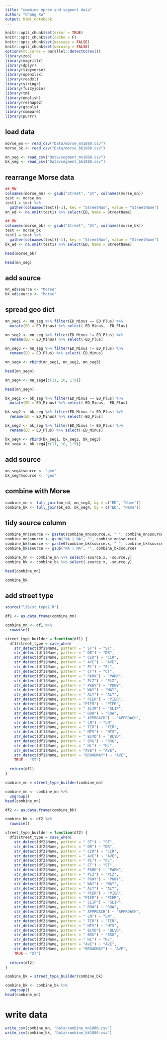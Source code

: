 ```yaml
---
title: "combine mprse and segment data"
author: "Chang Xu"
output: html_notebook
---
```


```r
knitr::opts_chunk$set(error = TRUE)
knitr::opts_chunk$set(cache = F)
knitr::opts_chunk$set(message = FALSE)
knitr::opts_chunk$set(warning = FALSE)
options(mc.cores = parallel::detectCores())
library(zoo)
library(magrittr)
library(dplyr)
library(tidyverse)
library(openxlsx)
library(readxl)
library(stringr)
library(fuzzyjoin)
library(tm)
library(english)
library(reshape2)
library(gtools)
library(compare)
library(purrr)
```

## load data

```r
morse_mn <- read_csv("Data/morse_mn1880.csv")
morse_bk <- read_csv("Data/morse_bk1880.csv")
```
```r
mn_seg <- read_csv("Data/segment_mn1880.csv")
bk_seg <- read_csv("Data/segment_bk1880.csv")
```

## rearrange Morse data
```r
## MN
colnames(morse_mn) <- gsub("Street", "St", colnames(morse_mn))
test <- morse_mn
test1 = test %>%
  gather(colnames(test)[-1], key = "StreetNum", value = "StreetName") 
mn_ed <- na.omit(test1) %>% select(ED, Name = StreetName)
```

```r
## BK
colnames(morse_bk) <- gsub("Street", "St", colnames(morse_bk))
test <- morse_bk
test1 = test %>%
  gather(colnames(test)[-1], key = "StreetNum", value = "StreetName") 
bk_ed <- na.omit(test1) %>% select(ED, Name = StreetName)
```

```r
head(morse_bk)
```
```r
head(mn_seg)
```
## add source
```r
mn_ed$source <- "Morse"
bk_ed$source <- "Morse"
```

## spread geo dict

```r
mn_seg1 <- mn_seg %>% filter(ED_Minus == ED_Plus) %>% 
  mutate(ED = ED_Minus) %>% select(-ED_Minus, -ED_Plus)
```
```r
mn_seg2 <- mn_seg %>% filter(ED_Minus != ED_Plus) %>% 
  rename(ED = ED_Minus) %>% select(-ED_Plus)
```
```r
mn_seg3 <- mn_seg %>% filter(ED_Minus != ED_Plus) %>% 
  rename(ED = ED_Plus) %>% select(-ED_Minus)
```

```r
mn_seg4 <- rbind(mn_seg1, mn_seg2, mn_seg3)
```
```r
head(mn_seg4)
```
```r
mn_seg4 <- mn_seg4[c(11, 10, 1:9)]
```


```r
head(mn_seg4)
```


```r
bk_seg1 <- bk_seg %>% filter(ED_Minus == ED_Plus) %>% 
  mutate(ED = ED_Minus) %>% select(-ED_Minus, -ED_Plus)
```
```r
bk_seg2 <- bk_seg %>% filter(ED_Minus != ED_Plus) %>% 
  rename(ED = ED_Minus) %>% select(-ED_Plus)
```
```r
bk_seg3 <- bk_seg %>% filter(ED_Minus != ED_Plus) %>% 
  rename(ED = ED_Plus) %>% select(-ED_Minus)
```

```r
bk_seg4 <- rbind(bk_seg1, bk_seg2, bk_seg3)
bk_seg4 <- bk_seg4[c(11, 10, 1:9)]
```

## add source
```r
mn_seg4$source <- "geo"
bk_seg4$source <- "geo"
```

## combine with Morse
```r
combine_mn <- full_join(mn_ed, mn_seg4, by = c("ED", "Name"))
combine_bk <- full_join(bk_ed, bk_seg4, by = c("ED", "Name"))
```

## tidy source column
```r
combine_mn$source <- paste0(combine_mn$source.x, " ", combine_mn$source.y)
combine_mn$source <- gsub("NA | NA", "", combine_mn$source)
combine_bk$source <- paste0(combine_bk$source.x, " ", combine_bk$source.y)
combine_bk$source <- gsub("NA | NA", "", combine_bk$source)
```

```r
combine_mn <- combine_mn %>% select(-source.x, -source.y)
combine_bk <- combine_bk %>% select(-source.x, -source.y)
```

```r
head(combine_mn)
```
```r
combine_bk
```


## add street type
```r
source("lib/st_type2.R")
```

```r
df1 <- as.data.frame(combine_mn) 

```

```r
combine_mn <- df1 %>% 
  rowwise()

street_type_builder = function(df1) {
  df1$street_type = case_when(
    str_detect(df1$Name, pattern = " ST") ~ "ST",
    str_detect(df1$Name, pattern = " DR") ~ "DR",
    str_detect(df1$Name, pattern = " CIR") ~ "CIR",
    str_detect(df1$Name, pattern = " AVE") ~ "AVE",
    str_detect(df1$Name, pattern = " PL") ~ "PL",
    str_detect(df1$Name, pattern = " CT") ~ "CT",
    str_detect(df1$Name, pattern = " PARK") ~ "PARK",
    str_detect(df1$Name, pattern = " PLZ") ~ "PLZ",
    str_detect(df1$Name, pattern = " PKWY") ~ "PKWY",
    str_detect(df1$Name, pattern = " WAY") ~ "WAY",
    str_detect(df1$Name, pattern = " ALY") ~ "ALY",
    str_detect(df1$Name, pattern = " PIER") ~ "PIER",
    str_detect(df1$Name, pattern = "PIER") ~ "PIER",
    str_detect(df1$Name, pattern = " SLIP") ~ "SLIP",
    str_detect(df1$Name, pattern = " ROW") ~ "ROW",
    str_detect(df1$Name, pattern = " APPROACH") ~ "APPROACH",
    str_detect(df1$Name, pattern = " LN") ~ "LN",
    str_detect(df1$Name, pattern = " TER") ~ "TER",
    str_detect(df1$Name, pattern = " HTS") ~ "HTS",
    str_detect(df1$Name, pattern = " BLVD") ~ "BLVD",
    str_detect(df1$Name, pattern = " BRG") ~ "BRG",
    str_detect(df1$Name, pattern = " HL") ~ "HL",
    str_detect(df1$Name, pattern = "AVE") ~ "AVE",
    str_detect(df1$Name, pattern = "BROADWAY") ~ "AVE",
    TRUE ~ "ST")
  
  return(df1)
}

combine_mn = street_type_builder(combine_mn)

```

```r
combine_mn <- combine_mn %>%
  ungroup()
head(combine_mn)
```


```r
df2 <- as.data.frame(combine_bk) 
```

```r
combine_bk <- df2 %>% 
  rowwise()

street_type_builder = function(df2) {
  df2$street_type = case_when(
    str_detect(df2$Name, pattern = " ST") ~ "ST",
    str_detect(df2$Name, pattern = " DR") ~ "DR",
    str_detect(df2$Name, pattern = " CIR") ~ "CIR",
    str_detect(df2$Name, pattern = " AVE") ~ "AVE",
    str_detect(df2$Name, pattern = " PL") ~ "PL",
    str_detect(df2$Name, pattern = " CT") ~ "CT",
    str_detect(df2$Name, pattern = " PARK") ~ "PARK",
    str_detect(df2$Name, pattern = " PLZ") ~ "PLZ",
    str_detect(df2$Name, pattern = " PKWY") ~ "PKWY",
    str_detect(df2$Name, pattern = " WAY") ~ "WAY",
    str_detect(df2$Name, pattern = " ALY") ~ "ALY",
    str_detect(df2$Name, pattern = " PIER") ~ "PIER",
    str_detect(df2$Name, pattern = "PIER") ~ "PIER",
    str_detect(df2$Name, pattern = " SLIP") ~ "SLIP",
    str_detect(df2$Name, pattern = " ROW") ~ "ROW",
    str_detect(df2$Name, pattern = " APPROACH") ~ "APPROACH",
    str_detect(df2$Name, pattern = " LN") ~ "LN",
    str_detect(df2$Name, pattern = " TER") ~ "TER",
    str_detect(df2$Name, pattern = " HTS") ~ "HTS",
    str_detect(df2$Name, pattern = " BLVD") ~ "BLVD",
    str_detect(df2$Name, pattern = " BRG") ~ "BRG",
    str_detect(df2$Name, pattern = " HL") ~ "HL",
    str_detect(df2$Name, pattern = "AVE") ~ "AVE",
    str_detect(df2$Name, pattern = "BROADWAY") ~ "AVE",
    TRUE ~ "ST")
  
  return(df2)
}

combine_bk = street_type_builder(combine_bk)
```

```r
combine_bk <- combine_bk %>%
  ungroup()
head(combine_mn)
```



# write data
```r
write_csv(combine_mn, "Data/combine_mn1880.csv")
write_csv(combine_bk, "Data/combine_bk1880.csv")
```








































